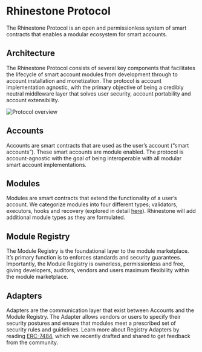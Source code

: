 # Rhinestone Protocol

The Rhinestone Protocol is an open and permissionless system of smart contracts that enables a modular ecosystem for smart accounts.

## Architecture

The Rhinestone Protocol consists of several key components that facilitates the lifecycle of smart account modules from development through to account installation and monetization. The protocol is account implementation agnostic, with the primary objective of being a credibly neutral middleware layer that solves user security, account portability and account extensibility.

<Fence className="max-w-[60%]">![Protocol overview](/images/docs/landing/protocol.png)</Fence>

## Accounts

Accounts are smart contracts that are used as the user’s account (“smart accounts”). These smart accounts are module enabled. The protocol is account-agnostic with the goal of being interoperable with all modular smart account implementations.

## Modules

Modules are smart contracts that extend the functionality of a user’s account. We categorize modules into four different types; validators, executors, hooks and recovery (explored in detail [here](/modulekit/modules)). Rhinestone will add additional module types as they are formulated.

## Module Registry

The Module Registry is the foundational layer to the module marketplace. It’s primary function is to enforces standards and security guarantees. Importantly, the Module Registry is ownerless, permissionless and free, giving developers, auditors, vendors and users maximum flexibility within the module marketplace.

## Adapters

Adapters are the communication layer that exist between Accounts and the Module Registry. The Adapter allows vendors or users to specify their security postures and ensure that modules meet a prescribed set of security rules and guidelines. Learn more about Registry Adapters by reading [ERC-7484](https://github.com/ethereum/EIPs/pull/7484), which we recently drafted and shared to get feedback from the community.
